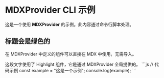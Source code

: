 # MDXProvider CLI 示例

这是一个使用 **MDXProvider** 的示例。此内容通过命令行脚本处理。

## 标题会是绿色的

在 MDXProvider 中定义的组件可以直接在 MDX 中使用，无需导入。

<Highlight>
  这段文字使用了 Highlight 组件，它是通过 MDXProvider 全局提供的。
</Highlight>

<Wrapper>
  ```js
  // 代码示例
  const example = "这是一个示例";
  console.log(example);
  ```
</Wrapper> 